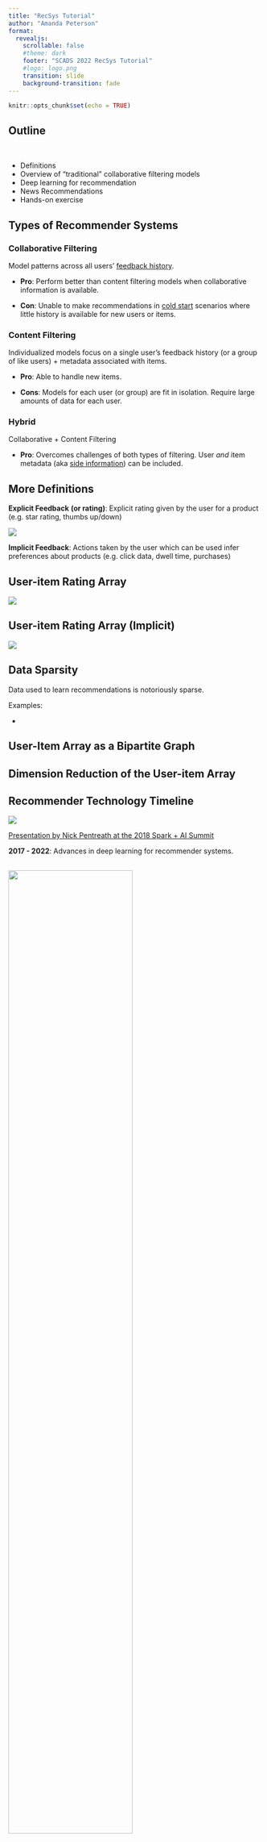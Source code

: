 ```yaml
---
title: "RecSys Tutorial"
author: "Amanda Peterson"
format: 
  revealjs:
    scrollable: false
    #theme: dark
    footer: "SCADS 2022 RecSys Tutorial"
    #logo: logo.png
    transition: slide
    background-transition: fade
---
```


```r
knitr::opts_chunk$set(echo = TRUE)
```

##  {background-iframe="https://amanda.rbind.io/"}

## Outline

</br>

- Definitions
- Overview of "traditional" collaborative filtering models
- Deep learning for recommendation
- News Recommendations
- Hands-on exercise

## Types of Recommender Systems

::: {.panel-tabset}

### Collaborative Filtering 

Model patterns across all users' [feedback history]{.underline}.

-   **Pro**: Perform better than content filtering models when collaborative information is available.

-   **Con**: Unable to make recommendations in [cold start]{.underline} scenarios where little history is available for new users or items.

### Content Filtering

Individualized models focus on a single user's feedback history (or a group of like users) + metadata associated with items.

-   **Pro**: Able to handle new items.

-   **Cons**: Models for each user (or group) are fit in isolation. Require large amounts of data for each user.

### Hybrid

Collaborative + Content Filtering

-   **Pro**: Overcomes challenges of both types of filtering. User *and* item metadata (aka [side information]{.underline}) can be included.

:::

## More Definitions

**Explicit Feedback** **(or rating)**: Explicit rating given by the user for a product (e.g. star rating, thumbs up/down)

![](images/star_rating.jpg) 

**Implicit Feedback**: Actions taken by the user which can be used infer preferences about products (e.g. click data, dwell time, purchases)

## User-item Rating Array

![](images/user_item_matrix.png) 


## User-item Rating Array (Implicit)

![](images/user_item_matrix_implicit.png) 

## Data Sparsity

Data used to learn recommendations is notoriously sparse. 

Examples:

- 

## User-Item Array as a Bipartite Graph

## Dimension Reduction of the User-item Array

## Recommender Technology Timeline {transition="slide-in none-out" auto-animate=true}

![](images/nick_pentreath_timeline.png) 

[Presentation by Nick Pentreath at the 2018 Spark + AI Summit](https://youtu.be/y_TzOOCJqxI)

**2017 - 2022**: Advances in deep learning for recommender systems.

## {transition="none" auto-animate=true}

![](images/nick_pentreath_timeline.png){fig-align="center" width=70%} 

![](images/red_arrow.png){.absolute top=25 left=110 width="50" height="25"}

**Item-item similarity**: Can be computed using cosine or Jaccard similarity, for example.

![](images/user_item_matrix_item_sim.png){fig-align="center" width=30%}



## {transition="none" auto-animate=true}

![](images/nick_pentreath_timeline.png){fig-align="center" width=70%} 


![](images/red_arrow.png){.absolute top=150 left=220 width="50" height="25"}


![](images/netflix_fig2.png){fig-align="center" width=40%}

::: aside

[Matrix Facorization Techniques for Recommender Systems](http://citeseerx.ist.psu.edu/viewdoc/download?doi=10.1.1.147.8295&rep=rep1&type=pdf) by Koren, Bell, and Volinsky

:::


## {transition="none" auto-animate=true}


![](images/nick_pentreath_timeline.png){fig-align="center" width=70%}

![](images/red_arrow.png){.absolute top=25 left=360 width="50" height="25"}

![](images/factorization_machine.png){fig-align="center" width=75%}

## NCF


:::: {.columns}

::: {.column width="50%"}
![](https://gitlab.evoforge.org/arpete2/dlrs-catalog/-/raw/main/images/NCF.png)
:::

::: {.column width="50%"}
- Model for the 2017 TODO

:::

::::

::: aside

[Neural Collaborative Filtering](https://arxiv.org/pdf/1708.05031.pdf). 2017. Proceedings of the 26th International Conference on World Wide Web. Xiangnan He, Lizi Liao, Hanwang Zhang, Liqiang Nie, Xia Hu, and Tat-Seng Chua 

:::


## DeepFM

:::: {.columns}

::: {.column width="60%"}
![](https://gitlab.evoforge.org/arpete2/dlrs-catalog/-/raw/main/images/DeepFM.png)
:::

::: {.column width="40%"}
- Model from Huawei
- Example: 

:::

::::

::: aside

[DeepFM: A Factorization-Machine based Neural Network for CTR Prediction](https://www.ijcai.org/proceedings/2017/0239.pdf). 2017. Proceedings of the Twenty-Sixth International Joint Conference on Artificial Intelligence.  (IJCAI-17). Huifeng Guo, Ruiming Tang, Yunming Ye†, Zhenguo Li, Xiuqiang He.

:::


## DLRM

:::: {.columns}

::: {.column width="60%"}
![](https://gitlab.evoforge.org/arpete2/dlrs-catalog/-/raw/main/images/DLRM.png){height="350" fig-align="center"}
:::

::: {.column width="40%"}
Model from Facebook

:::

::::



::: aside
[Deep Learning Recommendation Model for Personalization and Recommendation Systems](https://arxiv.org/abs/1906.00091). 2019. arXiv. Maxim Naumov, Dheevatsa Mudigere, Hao-Jun Michael Shi, Jianyu Huang, Narayanan Sundaraman, Jongsoo Park, Xiaodong Wang, Udit Gupta, Carole-Jean Wu, Alisson G. Azzolini, Dmytro Dzhulgakov, Andrey Mallevich, Ilia Cherniavskii, Yinghai Lu, Raghuraman Krishnamoorthi, Ansha Yu, Volodymyr Kondratenko, Stephanie Pereira, Xianjie Chen, Wenlin Chen, Vijay Rao, Bill Jia, Liang, Xiong, Misha Smelyanskiy. 
:::




## DCNV2

:::: {.columns}

::: {.column width="40%"}
![](https://gitlab.evoforge.org/arpete2/dlrs-catalog/-/raw/main/images/DCN-V2.png){height="400"}
:::

::: {.column width="60%"}
Model from Google

:::

::::

::: aside

[DCN V2: Improved Deep & Cross Network and Practical Lessons for Web-scale Learning to Rank Systems](https://arxiv.org/pdf/2008.13535.pdf). 2021. In Proceedings of the Web Conference 2021 (WWW '21). Association for Computing Machinery. Ruoxi Wang, Rakesh Shivanna, Derek Cheng, Sagar Jain, Dong Lin, Lichan Hong, and Ed Chi.

:::


## "Two tower" Sysetms

## Explainability of Deep Learning RecSys Models

![DCN-V2: Visualization of learned weight matrix in DCN-V2.
Rows and columns represents real features. For (a), feature
names were not shown for proprietary reasons; darker pixel
represents larger weight in its absolute value. For (b), each
block represents the Frobenius norm of each matrix block.](images/explain.png){height=300}

## Additional Reading: Explainability of Deep Learning RecSys Models

- paper


## Deep Learning for RecSys: Additional Reading


## Evaluation Metrics for Recommendation Systems

![](images/evalrs.png){.absolute top=0 left=800 width="180" height="200"}

::: {.panel-tabset}


### Accuracy 

::: {.incremental}
  - Hit Rate at k (HR@k)
  - Mean Average Precision at k (MAP@k)
  - Normalized Discounted Cumulative Gain (NDCG@k)
  - Mean Percentile Rank (MPR@k)
  - MRR
:::
  
### Beyond accuracy

::: {.incremental}
  - Diversity at k
  - Novelty at k
:::

:::

## News Recommendation


## Tricks of the Trade

- **Ranking vs Retrieval**: If there are too many items to score, run a query to obtain a user's "candidate" recommended items. Use RecSys model to rank the candidates.
- **Sampling negative examples**: Weight items by popularity. This will better penalize popular items that can be recommended 


## Advice

*Are we really making much progress? A worrying analysis of recent neural recommendation approaches.*

- Make code/analysis/tuning/data reproducible. 
- Use as many baseline algorithms as possible (including non-NN), 
- Use as many metrics as possible (some are better than others for different tasks)


## Code 

- Microsoft GitHub Repo (framework?): https://github.com/microsoft/recommenders
- Tensorflow: 
- R: 
